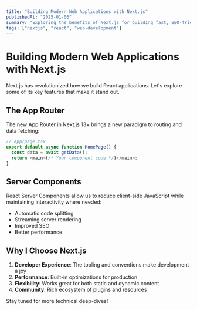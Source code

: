 ```yaml
---
title: "Building Modern Web Applications with Next.js"
publishedAt: "2025-01-06"
summary: "Exploring the benefits of Next.js for building fast, SEO-friendly web applications with great developer experience."
tags: ["nextjs", "react", "web-development"]
---
```


# Building Modern Web Applications with Next.js

Next.js has revolutionized how we build React applications. Let's explore some of its key features that make it stand out.

## The App Router

The new App Router in Next.js 13+ brings a new paradigm to routing and data fetching:

```typescript
// app/page.tsx
export default async function HomePage() {
  const data = await getData();
  return <main>{/* Your component code */}</main>;
}
```

## Server Components

React Server Components allow us to reduce client-side JavaScript while maintaining interactivity where needed:

- Automatic code splitting
- Streaming server rendering
- Improved SEO
- Better performance

## Why I Choose Next.js

1. **Developer Experience**: The tooling and conventions make development a joy
2. **Performance**: Built-in optimizations for production
3. **Flexibility**: Works great for both static and dynamic content
4. **Community**: Rich ecosystem of plugins and resources

Stay tuned for more technical deep-dives! 